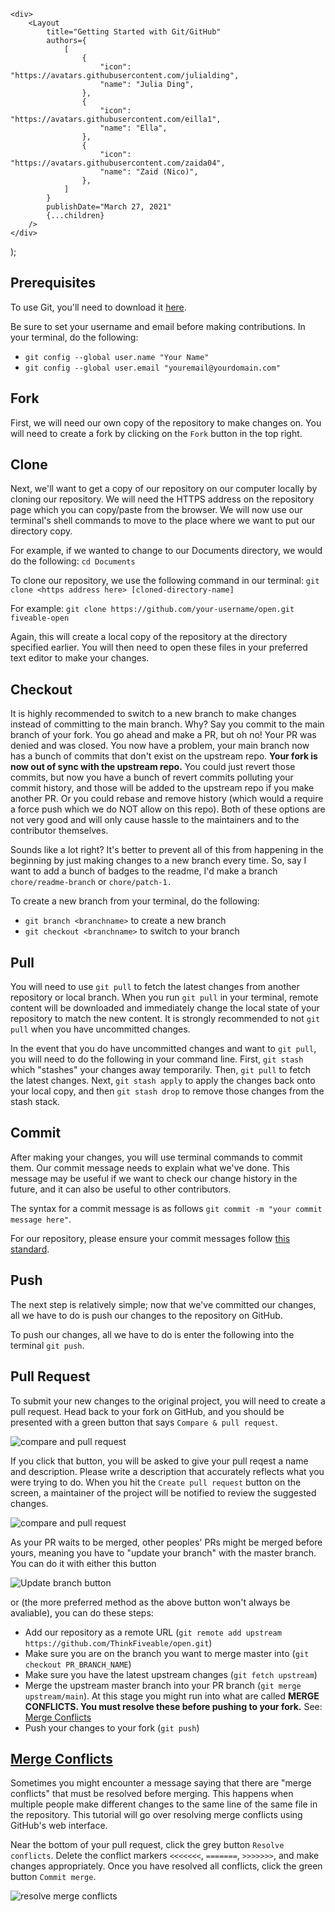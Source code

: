 
    <div>
        <Layout
            title="Getting Started with Git/GitHub"
            authors={
                [
                    {
                        "icon": "https://avatars.githubusercontent.com/julialding",
                        "name": "Julia Ding",
                    },
                    {
                        "icon": "https://avatars.githubusercontent.com/eilla1",
                        "name": "Ella",
                    },
                    {
                        "icon": "https://avatars.githubusercontent.com/zaida04",
                        "name": "Zaid (Nico)",
                    },
                ]
            }
            publishDate="March 27, 2021"
            {...children}
        />
    </div>
);

## Prerequisites

To use Git, you'll need to download it [here](https://git-scm.com/downloads).

Be sure to set your username and email before making contributions. In your terminal, do the following:

-   `git config --global user.name "Your Name"`
-   `git config --global user.email "youremail@yourdomain.com"`

## Fork

First, we will need our own copy of the repository to make changes on. You will need to create a fork by
clicking on the `Fork` button in the top right.

## Clone

Next, we'll want to get a copy of our repository on our computer locally by cloning our repository. We will
need the HTTPS address on the repository page which you can copy/paste from the browser. We will now use our
terminal's shell commands to move to the place where we want to put our directory copy.

For example, if we wanted to change to our Documents directory, we would do the following: `cd Documents`

To clone our repository, we use the following command in our terminal:
`git clone <https address here> [cloned-directory-name]`

For example: `git clone https://github.com/your-username/open.git fiveable-open`

Again, this will create a local copy of the repository at the directory specified earlier. You will then need
to open these files in your preferred text editor to make your changes.

## Checkout

It is highly recommended to switch to a new branch to make changes instead of committing to the main branch.
Why? Say you commit to the main branch of your fork. You go ahead and make a PR, but oh no! Your PR was
denied and was closed. You now have a problem, your main branch now has a bunch of commits that don't exist
on the upstream repo. **Your fork is now out of sync with the upstream repo.** You could just revert those
commits, but now you have a bunch of revert commits polluting your commit history, and those will be added to
the upstream repo if you make another PR. Or you could rebase and remove history (which would a require a
force push which we do NOT allow on this repo). Both of these options are not very good and will only cause
hassle to the maintainers and to the contributor themselves.

Sounds like a lot right? It's better to prevent all of this from happening in the beginning by just making
changes to a new branch every time. So, say I want to add a bunch of badges to the readme, I'd make a branch
`chore/readme-branch` or `chore/patch-1.`

To create a new branch from your terminal, do the following:

-   `git branch <branchname>` to create a new branch
-   `git checkout <branchname>` to switch to your branch


## Pull

You will need to use `git pull` to fetch the latest changes from another repository or local branch. When you
run `git pull` in your terminal, remote content will be downloaded and immediately change the local state of
your repository to match the new content. It is strongly recommended to not `git pull` when you have
uncommitted changes.

In the event that you do have uncommitted changes and want to `git pull`, you will need to do the following in
your command line. First, `git stash` which "stashes" your changes away temporarily. Then, `git pull` to fetch
the latest changes. Next, `git stash apply` to apply the changes back onto your local copy, and then
`git stash drop` to remove those changes from the stash stack.

## Commit

After making your changes, you will use terminal commands to commit them. Our commit message needs to explain
what we've done. This message may be useful if we want to check our change history in the future, and it can
also be useful to other contributors.

The syntax for a commit message is as follows `git commit -m "your commit message here"`.

For our repository, please ensure your commit messages follow
[this standard](https://github.com/ThinkFiveable/open/blob/main/CONTRIBUTING.md#commiting).

## Push

The next step is relatively simple; now that we've committed our changes, all we have to do is push our
changes to the repository on GitHub.

To push our changes, all we have to do is enter the following into the terminal `git push`.

## Pull Request

To submit your new changes to the original project, you will need to create a pull request. Head back to your
fork on GitHub, and you should be presented with a green button that says `Compare & pull request`.

<img
    src="https://cloud-g86tob3jb-hack-club-bot.vercel.app/0screen_shot_2021-03-26_at_9.26.28_pm.png"
    alt="compare and pull request"
    className="w-full md:w-2/3 mx-auto p-8"
/>

If you click that button, you will be asked to give your pull reqest a name and description. Please write a
description that accurately reflects what you were trying to do. When you hit the `Create pull request` button
on the screen, a maintainer of the project will be notified to review the suggested changes.

<img
    src="https://cloud-g86tob3jb-hack-club-bot.vercel.app/1screen_shot_2021-03-26_at_9.26.14_pm.png"
    alt="compare and pull request"
    className="w-full md:w-2/3 mx-auto p-8"
/>

As your PR waits to be merged, other peoples' PRs might be merged before yours, meaning you have to "update
your branch" with the master branch. You can do it with either this button

<img
    src="https://cdn.discordapp.com/attachments/768856355255484469/825476408767545392/chrome_2e0DN4u2iQ.png"
    alt="Update branch button"
    className="w-full md:w-2/3 mx-auto p-8"
/>

or (the more preferred method as the above button won't always be avaliable), you can do these steps:

-   Add our repository as a remote URL (`git remote add upstream https://github.com/ThinkFiveable/open.git`)
-   Make sure you are on the branch you want to merge master into (`git checkout PR_BRANCH_NAME`)
-   Make sure you have the latest upstream changes (`git fetch upstream`)
-   Merge the upstream master branch into your PR branch (`git merge upstream/main`). At this stage you might
    run into what are called **MERGE CONFLICTS. You must resolve these before pushing to your fork.** See:
    [Merge Conflicts](#merge-conflicts)
-   Push your changes to your fork (`git push`)

## [Merge Conflicts](https://docs.github.com/en/github/collaborating-with-issues-and-pull-requests/resolving-a-merge-conflict-on-github)

Sometimes you might encounter a message saying that there are "merge conflicts" that must be resolved before
merging. This happens when multiple people make different changes to the same line of the same file in the
repository. This tutorial will go over resolving merge conflicts using GitHub's web interface.

Near the bottom of your pull request, click the grey button `Resolve conflicts`. Delete the conflict markers
`<<<<<<<`, `=======`, `>>>>>>>`, and make changes appropriately. Once you have resolved all conflicts, click
the green button `Commit merge`.

<img
    src="https://docs.github.com/assets/images/help/pull_requests/view-merge-conflict-with-markers.png"
    alt="resolve merge conflicts"
    className="w-full md:w-2/3 mx-auto p-8"
/>
